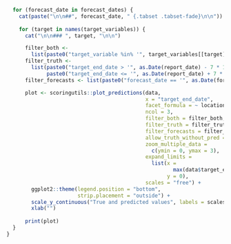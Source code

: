 ```r

  for (forecast_date in forecast_dates) {
    cat(paste("\n\n##", forecast_date, " {.tabset .tabset-fade}\n\n"))
    
    for (target in names(target_variables)) {
      cat("\n\n### ", target, "\n\n")

      filter_both <-
        list(paste0("target_variable %in% '", target_variables[[target]], "'")) 
      filter_truth <-
        list(paste0("target_end_date > '", as.Date(report_date) - 7 * 10, "'"), 
             paste0("target_end_date <= '", as.Date(report_date) + 7 * 4, "'"))
      filter_forecasts <- list(paste0("forecast_date == '", as.Date(forecast_date), "'"))

      plot <- scoringutils::plot_predictions(data,
                                             x = "target_end_date",
                                             facet_formula = ~ location_name,
                                             ncol = 3, 
                                             filter_both = filter_both,
                                             filter_truth = filter_truth,
                                             filter_forecasts = filter_forecasts,
                                             allow_truth_without_pred = FALSE,
                                             zoom_multiple_data =
                                               c(ymin = 0, ymax = 3),
                                             expand_limits =
                                               list(x =
                                                      max(data$target_end_date),
                                                    y = 0),
                                             scales = "free") + 
        ggplot2::theme(legend.position = "bottom", 
                       strip.placement = "outside") +
        scale_y_continuous("True and predicted values", labels = scales::comma) +
        xlab("")
      
      print(plot)
  }
}



```

